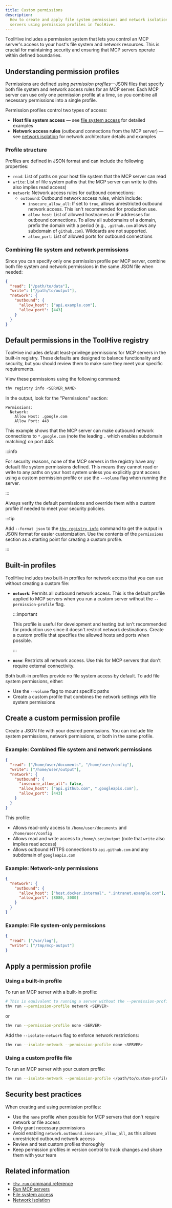 ```yaml
---
title: Custom permissions
description:
  How to create and apply file system permissions and network isolation for MCP
  servers using permission profiles in ToolHive.
---
```


ToolHive includes a permission system that lets you control an MCP server's
access to your host's file system and network resources. This is crucial for
maintaining security and ensuring that MCP servers operate within defined
boundaries.

## Understanding permission profiles

Permissions are defined using _permission profiles_—JSON files that specify both
file system and network access rules for an MCP server. Each MCP server can use
only one permission profile at a time, so you combine all necessary permissions
into a single profile.

Permission profiles control two types of access:

- **Host file system access** — see [file system access](./filesystem-access.md)
  for detailed examples
- **Network access rules** (outbound connections from the MCP server) — see
  [network isolation](./network-isolation.mdx) for network architecture details
  and examples

### Profile structure

Profiles are defined in JSON format and can include the following properties:

- `read`: List of paths on your host file system that the MCP server can read
- `write`: List of file system paths that the MCP server can write to (this also
  implies read access)
- `network`: Network access rules for outbound connections:
  - `outbound`: Outbound network access rules, which include:
    - `insecure_allow_all`: If set to `true`, allows unrestricted outbound
      network access. This isn't recommended for production use.
    - `allow_host`: List of allowed hostnames or IP addresses for outbound
      connections. To allow all subdomains of a domain, prefix the domain with a
      period (e.g., `.github.com` allows any subdomain of `github.com`).
      Wildcards are not supported.
    - `allow_port`: List of allowed ports for outbound connections

### Combining file system and network permissions

Since you can specify only one permission profile per MCP server, combine both
file system and network permissions in the same JSON file when needed:

```json
{
  "read": ["/path/to/data"],
  "write": ["/path/to/output"],
  "network": {
    "outbound": {
      "allow_host": ["api.example.com"],
      "allow_port": [443]
    }
  }
}
```

## Default permissions in the ToolHive registry

ToolHive includes default least-privilege permissions for MCP servers in the
built-in registry. These defaults are designed to balance functionality and
security, but you should review them to make sure they meet your specific
requirements.

View these permissions using the following command:

```bash
thv registry info <SERVER_NAME>
```

In the output, look for the "Permissions" section:

```test
Permissions:
  Network:
    Allow Host: .google.com
    Allow Port: 443
```

This example shows that the MCP server can make outbound network connections to
`*.google.com` (note the leading `.` which enables subdomain matching) on
port 443.

:::info

For security reasons, none of the MCP servers in the registry have any default
file system permissions defined. This means they cannot read or write to any
paths on your host system unless you explicitly grant access using a custom
permission profile or use the `--volume` flag when running the server.

:::

Always verify the default permissions and override them with a custom profile if
needed to meet your security policies.

:::tip

Add `--format json` to the
[`thv registry info`](../reference/cli/thv_registry_info.md) command to get the
output in JSON format for easier customization. Use the contents of the
`permissions` section as a starting point for creating a custom profile.

:::

## Built-in profiles

ToolHive includes two built-in profiles for network access that you can use
without creating a custom file:

- **`network`**: Permits all outbound network access. This is the default
  profile applied to MCP servers when you run a custom server without the
  `--permission-profile` flag.

  :::important

  This profile is useful for development and testing but isn't recommended for
  production use since it doesn't restrict network destinations. Create a custom
  profile that specifies the allowed hosts and ports when possible.

  :::

- **`none`**: Restricts all network access. Use this for MCP servers that don't
  require external connectivity.

Both built-in profiles provide no file system access by default. To add file
system permissions, either:

- Use the `--volume` flag to mount specific paths
- Create a custom profile that combines the network settings with file system
  permissions

## Create a custom permission profile

Create a JSON file with your desired permissions. You can include file system
permissions, network permissions, or both in the same profile.

### Example: Combined file system and network permissions

```json title="~/my-server-profile.json"
{
  "read": ["/home/user/documents", "/home/user/config"],
  "write": ["/home/user/output"],
  "network": {
    "outbound": {
      "insecure_allow_all": false,
      "allow_host": ["api.github.com", ".googleapis.com"],
      "allow_port": [443]
    }
  }
}
```

This profile:

- Allows read-only access to `/home/user/documents` and `/home/user/config`
- Allows read and write access to `/home/user/output` (note that `write` also
  implies read access)
- Allows outbound HTTPS connections to `api.github.com` and any subdomain of
  `googleapis.com`

### Example: Network-only permissions

```json title="~/network-only-profile.json"
{
  "network": {
    "outbound": {
      "allow_host": ["host.docker.internal", ".intranet.example.com"],
      "allow_port": [8080, 3000]
    }
  }
}
```

### Example: File system-only permissions

```json title="~/filesystem-only-profile.json"
{
  "read": ["/var/log"],
  "write": ["/tmp/mcp-output"]
}
```

## Apply a permission profile

### Using a built-in profile

To run an MCP server with a built-in profile:

```bash
# This is equivalent to running a server without the --permission-profile flag
thv run --permission-profile network <SERVER>
```

or

```bash
thv run --permission-profile none <SERVER>
```

Add the `--isolate-network` flag to enforce network restrictions:

```bash
thv run --isolate-network --permission-profile none <SERVER>
```

### Using a custom profile file

To run an MCP server with your custom profile:

```bash
thv run --isolate-network --permission-profile </path/to/custom-profile.json> <SERVER>
```

## Security best practices

When creating and using permission profiles:

- Use the `none` profile when possible for MCP servers that don't require
  network or file access
- Only grant necessary permissions
- Avoid enabling `network.outbound.insecure_allow_all`, as this allows
  unrestricted outbound network access
- Review and test custom profiles thoroughly
- Keep permission profiles in version control to track changes and share them
  with your team

## Related information

- [`thv run` command reference](../reference/cli/thv_run.md)
- [Run MCP servers](./run-mcp-servers.mdx)
- [File system access](./filesystem-access.md)
- [Network isolation](./network-isolation.mdx)
